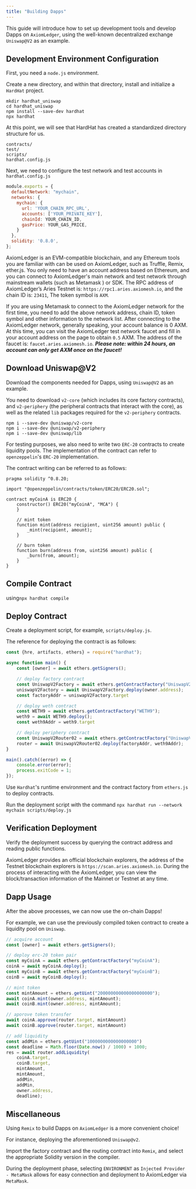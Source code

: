 ```yaml
---
title: "Building Dapps"
---
```


This guide will introduce how to set up development tools and develop Dapps on `AxiomLedger`, using the well-known decentralized exchange `Uniswap@V2` as an example.

## Development Environment Configuration

First, you need a `node.js` environment.

Create a new directory, and within that directory, install and initialize a `HardHat` project.

``` shell
mkdir hardhat_uniswap
cd hardhat_uniswap
npm install --save-dev hardhat
npx hardhat
```

At this point, we will see that HardHat has created a standardized directory structure for us.

``` shell
contracts/
test/
scripts/
hardhat.config.js
```

Next, we need to configure the test network and test accounts in `hardhat.config.js`

``` Javascript
module.exports = {
  defaultNetwork: "mychain",
  networks: {
    mychain: {
      url: 'YOUR_CHAIN_RPC_URL',
      accounts: ['YOUR_PRIVATE_KEY'],
      chainId: YOUR_CHAIN_ID,
      gasPrice: YOUR_GAS_PRICE,
    }
  },
  solidity: '0.8.0',
};
```

AxiomLedger is an EVM-compatible blockchain, and any Ethereum tools you are familiar with can be used on AxiomLedger, such as Truffle, Remix, ether.js. You only need to have an account address based on Ethereum, and you can connect to AxiomLedger's main network and test network through mainstream wallets (such as Metamask ) or SDK. The RPC address of AxiomLedger’s Aries Testnet is: `https://rpc1.aries.axiomesh.io`, and the chain ID is: `23411`, The token symbol is `AXM`.

If you are using Metamask to connect to the AxiomLedger network for the first time, you need to add the above network address, chain ID, token symbol and other information to the network list. After connecting to the AxiomLedger network, generally speaking, your account balance is 0 AXM. At this time, you can visit the AxiomLedger test network faucet and fill in your account address on the page to obtain `0.5` AXM. The address of the faucet is: `faucet.aries.axiomesh.io`. ***Please note: within 24 hours, an account can only get AXM once on the faucet!***

## Download Uniswap@V2

Download the components needed for Dapps, using `Uniswap@V2` as an example.

You need to download `v2-core` (which includes its core factory contracts), and `v2-periphery` (the peripheral contracts that interact with the core), as well as the related `lib` packages required for the `v2-periphery` contracts.

``` shell
npm i --save-dev @uniswap/v2-core
npm i --save-dev @uniswap/v2-periphery
npm i --save-dev @uniswap/lib
```

For testing purposes, we also need to write two `ERC-20` contracts to create liquidity pools. The implementation of the contract can refer to `openzeppelin`'s `ERC-20` implementation.

The contract writing can be referred to as follows:

``` Solidity
pragma solidity ^0.8.20;

import "@openzeppelin/contracts/token/ERC20/ERC20.sol";

contract myCoinA is ERC20 {
    constructor() ERC20("myCoinA", "MCA") {
    }

    // mint token
    function mint(address recipient, uint256 amount) public {
        _mint(recipient, amount);
    }

    // burn token
    function burn(address from, uint256 amount) public {
        _burn(from, amount);
    }
}
```

## Compile Contract

using`npx hardhat compile`

## Deploy Contract

Create a deployment script, for example, `scripts/deploy.js`.

The reference for deploying the contract is as follows:

``` Javascript
const {hre, artifacts, ethers} = require("hardhat");

async function main() {
    const [owner] = await ethers.getSigners();

    // deploy factory contract
    const UniswapV2Factory = await ethers.getContractFactory("UniswapV2Factory");
    uniswapV2Factory = await UniswapV2Factory.deploy(owner.address);
    const factoryAddr = uniswapV2Factory.target

    // deploy weth contract
    const WETH9 = await ethers.getContractFactory("WETH9");
    weth9 = await WETH9.deploy();
    const weth9Addr = weth9.target

    // deploy periphery contract
    const UniswapV2Router02 = await ethers.getContractFactory("UniswapV2Router02");
    router = await UniswapV2Router02.deploy(factoryAddr, weth9Addr);
}

main().catch((error) => {
    console.error(error);
    process.exitCode = 1;
});
```

Use `Hardhat`'s runtime environment and the contract factory from `ethers.js` to deploy contracts.

Run the deployment script with the command `npx hardhat run --network mychain scripts/deploy.js`

## Verification Deployment

Verify the deployment success by querying the contract address and reading public functions.

AxiomLedger provides an official blockchain explorers, the address of the Testnet blockchain explorers is `https://scan.aries.axiomesh.io`. During the process of interacting with the AxiomLedger, you can view the block/transaction information of the Mainnet or Testnet at any time.

## Dapp Usage

After the above processes, we can now use the on-chain Dapps!

For example, we can use the previously compiled token contract to create a liquidity pool on `Uniswap`.

``` Javascript
// acquire account
const [owner] = await ethers.getSigners();

// deploy erc-20 token pair
const myCoinA = await ethers.getContractFactory("myCoinA");
coinA = await myCoinA.deploy();
const myCoinB = await ethers.getContractFactory("myCoinB");
coinB = await myCoinB.deploy();

// mint token
const mintAmount = ethers.getUint("200000000000000000000");
await coinA.mint(owner.address, mintAmount);
await coinB.mint(owner.address, mintAmount);

// aporove token transfer
await coinA.approve(router.target, mintAmount)
await coinB.approve(router.target, mintAmount)

// add liquidity
const addMin = ethers.getUint("1000000000000000000")
const deadline = Math.floor(Date.now() / 1000) + 1000;
res = await router.addLiquidity(
    coinA.target,
    coinB.target,
    mintAmount,
    mintAmount,
    addMin,
    addMin,
    owner.address,
    deadline);
```

## Miscellaneous

Using `Remix` to build Dapps on `AxiomLedger` is a more convenient choice!

For instance, deploying the aforementioned `Uniswap@v2`.

Import the factory contract and the routing contract into `Remix`, and select the appropriate Solidity version in the compiler.

During the deployment phase, selecting `ENVIRONMENT` as `Injected Provider - MetaMask` allows for easy connection and deployment to AxiomLedger via `MetaMask`.

